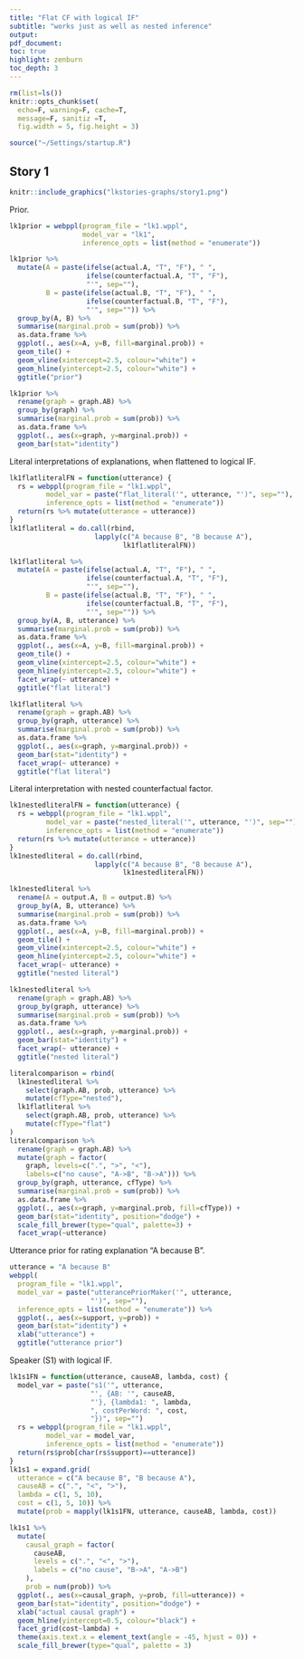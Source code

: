 ```yaml
---
title: "Flat CF with logical IF"
subtitle: "works just as well as nested inference"
output:
pdf_document:
toc: true
highlight: zenburn
toc_depth: 3
---
```


```r
rm(list=ls())
knitr::opts_chunk$set(
  echo=F, warning=F, cache=T, 
  message=F, sanitiz =T, 
  fig.width = 5, fig.height = 3)
```

```r
source("~/Settings/startup.R")
```

## Story 1

```r
knitr::include_graphics("lkstories-graphs/story1.png")
```

Prior.

```r
lk1prior = webppl(program_file = "lk1.wppl",
                  model_var = "lk1",
                  inference_opts = list(method = "enumerate"))
```

```r
lk1prior %>%
  mutate(A = paste(ifelse(actual.A, "T", "F"), " ",
                   ifelse(counterfactual.A, "T", "F"),
                   "'", sep=""),
         B = paste(ifelse(actual.B, "T", "F"), " ",
                   ifelse(counterfactual.B, "T", "F"),
                   "'", sep="")) %>%
  group_by(A, B) %>%
  summarise(marginal.prob = sum(prob)) %>%
  as.data.frame %>%
  ggplot(., aes(x=A, y=B, fill=marginal.prob)) +
  geom_tile() +
  geom_vline(xintercept=2.5, colour="white") +
  geom_hline(yintercept=2.5, colour="white") +
  ggtitle("prior")
```

```r
lk1prior %>%
  rename(graph = graph.AB) %>%
  group_by(graph) %>%
  summarise(marginal.prob = sum(prob)) %>%
  as.data.frame %>%
  ggplot(., aes(x=graph, y=marginal.prob)) +
  geom_bar(stat="identity")
```

Literal interpretations of explanations, when flattened to logical IF.

```r
lk1flatliteralFN = function(utterance) {
  rs = webppl(program_file = "lk1.wppl",
         model_var = paste("flat_literal('", utterance, "')", sep=""),
         inference_opts = list(method = "enumerate"))
  return(rs %>% mutate(utterance = utterance))
}
lk1flatliteral = do.call(rbind,
                     lapply(c("A because B", "B because A"),
                            lk1flatliteralFN))
```

```r
lk1flatliteral %>%
  mutate(A = paste(ifelse(actual.A, "T", "F"), " ",
                   ifelse(counterfactual.A, "T", "F"),
                   "'", sep=""),
         B = paste(ifelse(actual.B, "T", "F"), " ",
                   ifelse(counterfactual.B, "T", "F"),
                   "'", sep="")) %>%
  group_by(A, B, utterance) %>%
  summarise(marginal.prob = sum(prob)) %>%
  as.data.frame %>%
  ggplot(., aes(x=A, y=B, fill=marginal.prob)) +
  geom_tile() +
  geom_vline(xintercept=2.5, colour="white") +
  geom_hline(yintercept=2.5, colour="white") +
  facet_wrap(~ utterance) +
  ggtitle("flat literal")
```

```r
lk1flatliteral %>%
  rename(graph = graph.AB) %>%
  group_by(graph, utterance) %>%
  summarise(marginal.prob = sum(prob)) %>%
  as.data.frame %>%
  ggplot(., aes(x=graph, y=marginal.prob)) +
  geom_bar(stat="identity") +
  facet_wrap(~ utterance) +
  ggtitle("flat literal")
```

Literal interpretation with nested counterfactual factor.

```r
lk1nestedliteralFN = function(utterance) {
  rs = webppl(program_file = "lk1.wppl",
         model_var = paste("nested_literal('", utterance, "')", sep=""),
         inference_opts = list(method = "enumerate"))
  return(rs %>% mutate(utterance = utterance))
}
lk1nestedliteral = do.call(rbind,
                     lapply(c("A because B", "B because A"),
                            lk1nestedliteralFN))
```

```r
lk1nestedliteral %>%
  rename(A = output.A, B = output.B) %>%
  group_by(A, B, utterance) %>%
  summarise(marginal.prob = sum(prob)) %>%
  as.data.frame %>%
  ggplot(., aes(x=A, y=B, fill=marginal.prob)) +
  geom_tile() +
  geom_vline(xintercept=2.5, colour="white") +
  geom_hline(yintercept=2.5, colour="white") +
  facet_wrap(~ utterance) +
  ggtitle("nested literal")
```

```r
lk1nestedliteral %>%
  rename(graph = graph.AB) %>%
  group_by(graph, utterance) %>%
  summarise(marginal.prob = sum(prob)) %>%
  as.data.frame %>%
  ggplot(., aes(x=graph, y=marginal.prob)) +
  geom_bar(stat="identity") +
  facet_wrap(~ utterance) +
  ggtitle("nested literal")
```

```r
literalcomparison = rbind(
  lk1nestedliteral %>%
    select(graph.AB, prob, utterance) %>%
    mutate(cfType="nested"),
  lk1flatliteral %>%
    select(graph.AB, prob, utterance) %>%
    mutate(cfType="flat")
)
literalcomparison %>%
  rename(graph = graph.AB) %>%
  mutate(graph = factor(
    graph, levels=c(".", ">", "<"),
    labels=c("no cause", "A->B", "B->A"))) %>%
  group_by(graph, utterance, cfType) %>%
  summarise(marginal.prob = sum(prob)) %>%
  as.data.frame %>%
  ggplot(., aes(x=graph, y=marginal.prob, fill=cfType)) +
  geom_bar(stat="identity", position="dodge") +
  scale_fill_brewer(type="qual", palette=3) +
  facet_wrap(~utterance)
```

Utterance prior for rating explanation "A because B".

```r
utterance = "A because B"
webppl(
  program_file = "lk1.wppl",
  model_var = paste("utterancePriorMaker('", utterance, 
                    "')", sep=""),
  inference_opts = list(method = "enumerate")) %>%
  ggplot(., aes(x=support, y=prob)) +
  geom_bar(stat="identity") +
  xlab("utterance") +
  ggtitle("utterance prior")
```

Speaker (S1) with logical IF.

```r
lk1s1FN = function(utterance, causeAB, lambda, cost) {
  model_var = paste("s1('", utterance,
                    "', {AB: '", causeAB,
                    "'}, {lambda1: ", lambda,
                    ", costPerWord: ", cost,
                    "})", sep="")
  rs = webppl(program_file = "lk1.wppl",
         model_var = model_var,
         inference_opts = list(method = "enumerate"))
  return(rs$prob[char(rs$support)==utterance])
}
lk1s1 = expand.grid(
  utterance = c("A because B", "B because A"),
  causeAB = c(".", "<", ">"),
  lambda = c(1, 5, 10),
  cost = c(1, 5, 10)) %>%
  mutate(prob = mapply(lk1s1FN, utterance, causeAB, lambda, cost))
```

```r
lk1s1 %>%
  mutate(
    causal_graph = factor(
      causeAB,
      levels = c(".", "<", ">"),
      labels = c("no cause", "B->A", "A->B")
    ),
    prob = num(prob)) %>%
  ggplot(., aes(x=causal_graph, y=prob, fill=utterance)) +
  geom_bar(stat="identity", position="dodge") +
  xlab("actual causal graph") +
  geom_hline(yintercept=0.5, colour="black") +
  facet_grid(cost~lambda) +
  theme(axis.text.x = element_text(angle = -45, hjust = 0)) +
  scale_fill_brewer(type="qual", palette = 3)
```

